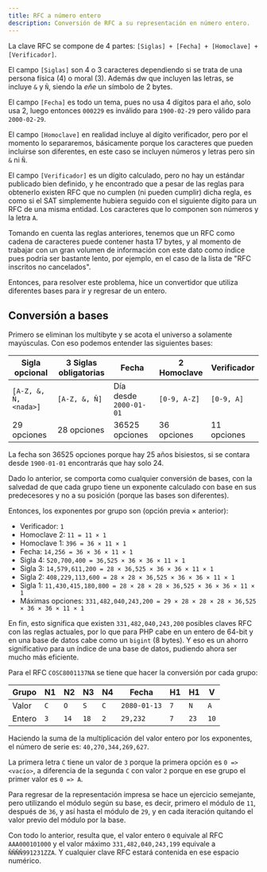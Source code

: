 ```yaml
---
title: RFC a número entero
description: Conversión de RFC a su representación en número entero.
---
```


La clave RFC se compone de 4 partes: `[Siglas] + [Fecha] + [Homoclave] + [Verificador]`.

El campo `[Siglas]` son 4 o 3 caracteres dependiendo si se trata de una persona física (4) o moral (3).
Además dw que incluyen las letras, se incluye `&` y `Ñ`, siendo la *eñe* un símbolo de 2 bytes.

El campo `[Fecha]` es todo un tema, pues no usa 4 dígitos para el año, solo usa 2, luego entonces `000229` es inválido
para `1900-02-29` pero válido para `2000-02-29`.

El campo `[Homoclave]` en realidad incluye al dígito verificador, pero por el momento lo separaremos, básicamente porque
los caracteres que pueden incluirse son diferentes, en este caso se incluyen números y letras pero sin `&` ni `Ñ`.

El campo `[Verificador]` es un dígito calculado, pero no hay un estándar publicado bien definido, y he encontrado que
a pesar de las reglas para obtenerlo existen RFC que no cumplen (ni pueden cumplir) dicha regla, es como si el SAT
simplemente hubiera seguido con el siguiente dígito para un RFC de una misma entidad.
Los caracteres que lo componen son números y la letra `A`.

Tomando en cuenta las reglas anteriores, tenemos que un RFC como cadena de caracteres puede contener hasta 17 bytes,
y al momento de trabajar con un gran volumen de información con este dato como índice pues podría ser bastante lento,
por ejemplo, en el caso de la lista de "RFC inscritos no cancelados".

Entonces, para resolver este problema, hice un convertidor que utiliza diferentes bases para ir y regresar de un entero.

## Conversión a bases

Primero se eliminan los multibyte y se acota el universo a solamente mayúsculas.
Con eso podemos entender las siguientes bases:

| Sigla opcional        | 3 Siglas obligatorias | Fecha                     | 2 Homoclave   | Verificador   |
| ---                   | ---                   | ---                       | ---           | ---           |
| `[A-Z, &, Ñ, <nada>]` | `[A-Z, &, Ñ]`         | Día desde `2000-01-01`    | `[0-9, A-Z]`  | `[0-9, A]`    |
| 29 opciones           | 28 opciones           | 36525 opciones            | 36 opciones   | 11 opciones   |

La fecha son 36525 opciones porque hay 25 años bisiestos, si se contara desde `1900-01-01` encontrarás que hay solo 24.

Dado lo anterior, se comporta como cualquier conversión de bases, con la salvedad de que cada grupo tiene un exponente
calculado con base en sus predecesores y no a su posición (porque las bases son diferentes).

Entonces, los exponentes por grupo son (opción previa × anterior):

- Verificador: `1`
- Homoclave 2: `11 = 11 × 1`
- Homoclave 1: `396 = 36 × 11 × 1`
- Fecha: `14,256 = 36 × 36 × 11 × 1`
- Sigla 4: `520,700,400 = 36,525 × 36 × 36 × 11 × 1`
- Sigla 3: `14,579,611,200 = 28 × 36,525 × 36 × 36 × 11 × 1`
- Sigla 2: `408,229,113,600 = 28 × 28 × 36,525 × 36 × 36 × 11 × 1`
- Sigla 1: `11,430,415,180,800 = 28 × 28 × 28 × 36,525 × 36 × 36 × 11 × 1`
- Máximas opciones: `331,482,040,243,200 = 29 × 28 × 28 × 28 × 36,525 × 36 × 36 × 11 × 1`

En fin, esto significa que existen `331,482,040,243,200` posibles claves RFC con las reglas actuales, por lo que
para PHP cabe en un entero de 64-bit y en una base de datos cabe como un `bigint` (8 bytes). Y eso es un ahorro
significativo para un índice de una base de datos, pudiendo ahora ser mucho más eficiente.

Para el RFC `COSC8001137NA` se tiene que hacer la conversión por cada grupo:

| Grupo   | N1   | N2   | N3   | N4   | Fecha         | H1   | H1   | V    |
| ---     | ---  | ---  | ---  | ---  | ---           | ---  | ---  | ---  |
| Valor   | `C`  | `O`  | `S`  | `C`  | `2080-01-13`  | `7`  | `N`  | `A`  |
| Entero  | `3`  | `14` | `18` | `2`  | `29,232`      | `7`  | `23` | `10` |

Haciendo la suma de la multiplicación del valor entero por los exponentes, el número de serie es: `40,270,344,269,627`.

La primera letra `C` tiene un valor de `3` porque la primera opción es `0 => <vacío>`,
a diferencia de la segunda `C` con valor `2` porque en ese grupo el primer valor es `0 => A`.

Para regresar de la representación impresa se hace un ejercicio semejante, pero utilizando el módulo según su base,
es decir, primero el módulo de `11`, después de `36`, y así hasta el módulo de `29`, y en cada iteración quitando
el valor previo del módulo por la base.

Con todo lo anterior, resulta que, el valor entero `0` equivale al RFC `AAA000101000`
y el valor máximo `331,482,040,243,199` equivale a `ÑÑÑÑ991231ZZA`.
Y cualquier clave RFC estará contenida en ese espacio numérico.

